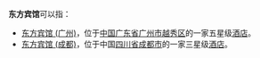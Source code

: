 '''东方宾馆'''可以指：
* [[东方宾馆_(广州)|东方宾馆 (广州)]]，位于[[中国|中国]][[广东省|广东省]][[广州市|广州市]][[越秀区|越秀区]]的一家五星级[[酒店|酒店]]。
* [[东方宾馆_(成都)|东方宾馆 (成都)]]，位于中国[[四川省|四川省]][[成都市|成都市]]的一家三星级[[酒店|酒店]]。

{{disambig|Cat=四字建築物消歧義}}